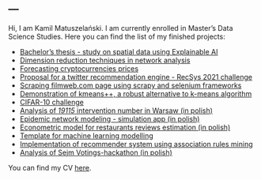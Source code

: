 ---
---

Hi, I am Kamil Matuszelański. I am currently enrolled in Master's Data Science Studies. Here you can find the list of my finished projects:

* [Bachelor's thesis - study on spatial data using Explainable AI](licencjat.html)
* [Dimension reduction techniques in network analysis](USL/network_dimension.html)
* [Forecasting cryptocurrencies prices](Time_Series_BTC.html)
* [Proposal for a twitter recommendation engine - RecSys 2021 challenge](RecSys.html)
* [Scraping filmweb.com page using scrapy and selenium frameworks](filmweb_scraping.html)
* [Demonstration of kmeans++, a robust alternative to k-means algorithm](USL/kmeanspp.html)
* [CIFAR-10 challenge](cifar-analysis.html)
* [Analysis of *19115* intervention number in Warsaw (in polish)](raport-wwa.html)
* [Epidemic network modeling - simulation app (in polish)](https://kmsieci.shinyapps.io/siec/)
* [Econometric model for restaurants reviews estimation (in polish)](model_restauracje.pdf)
* [Template for machine learning modelling](template_modelling.html)
* [Implementation of recommender system using association rules mining](USL/recommender.html)
* [Analysis of Sejm Votings-hackathon (in polish)](https://github.com/Kamyki/Hackaton-fuw)

You can find my CV [here](CV.pdf).
